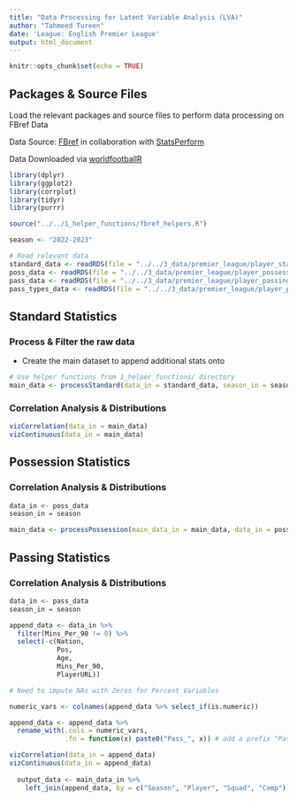 ```yaml
---
title: "Data Processing for Latent Variable Analysis (LVA)"
author: "Tahmeed Tureen"
date: 'League: English Premier League'
output: html_document
---
```


```r
knitr::opts_chunk$set(echo = TRUE)
```

## Packages & Source Files

Load the relevant packages and source files to perform data processing on FBref Data

Data Source: [FBref](https://fbref.com/en/) in collaboration with [StatsPerform](https://www.statsperform.com/)

Data Downloaded via [worldfootballR](https://jaseziv.github.io/worldfootballR/index.html)

```r
library(dplyr)
library(ggplot2)
library(corrplot)
library(tidyr)
library(purrr)

source("../../1_helper_functions/fbref_helpers.R")

season <- "2022-2023"

# Read relevant data
standard_data <- readRDS(file = "../../3_data/premier_league/player_standard_stats.RDS")
poss_data <- readRDS(file = "../../3_data/premier_league/player_possession_stats.RDS")
pass_data <- readRDS(file = "../../3_data/premier_league/player_passing_stats.RDS")
pass_types_data <- readRDS(file = "../../3_data/premier_league/player_passing_types_stats.RDS")
```

## Standard Statistics

### Process & Filter the raw data

- Create the main dataset to append additional stats onto

```r
# Use helper functions from 1_helper_functions/ directory
main_data <- processStandard(data_in = standard_data, season_in = season)
```

### Correlation Analysis & Distributions

```r
vizCorrelation(data_in = main_data)
vizContinuous(data_in = main_data)
```
\newpage

## Possession Statistics

### Correlation Analysis & Distributions

```r
data_in <- poss_data
season_in = season

main_data <- processPossession(main_data_in = main_data, data_in = poss_data, season_in = season)
```
## Passing Statistics

### Correlation Analysis & Distributions

```r
data_in <- pass_data
season_in = season

append_data <- data_in %>% 
  filter(Mins_Per_90 != 0) %>% 
  select(-c(Nation,
            Pos,
            Age,
            Mins_Per_90,
            PlayerURL)) 

# Need to impute NAs with Zeros for Percent Variables

numeric_vars <- colnames(append_data %>% select_if(is.numeric))

append_data <- append_data %>% 
  rename_with(.cols = numeric_vars, 
              .fn = function(x) paste0("Pass_", x)) # add a prefix "Pass" to variable names

vizCorrelation(data_in = append_data)
vizContinuous(data_in = append_data)
  
  output_data <- main_data_in %>% 
    left_join(append_data, by = c("Season", "Player", "Squad", "Comp"))
  

```

